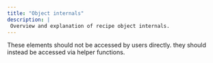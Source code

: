 ```yaml
---
title: "Object internals"
description: |
 Overview and explanation of recipe object internals.
---
```


These elements should not be accessed by users directly. they should instead be accessed via helper functions.